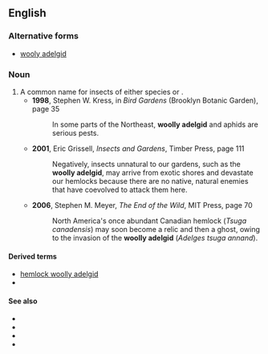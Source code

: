 ==English==
{{rfi}}
{{wikispecies|Adelges}}

===Alternative forms===
* [[wooly adelgid]]

===Noun===
{{en-noun}}

# A common name for insects of either species {{taxlink|Adelges piceae|species|noshow=1}} or {{taxlink|Adelges tsugae|species|noshow=1}}.
#* '''1998''', Stephen W. Kress, in ''Bird Gardens'' (Brooklyn Botanic Garden), page 35
#*: In some parts of the Northeast, '''woolly adelgid'''<!--sic--> and aphids are serious pests.
#* '''2001''', Eric Grissell, ''Insects and Gardens'', Timber Press, page 111
#*: Negatively, insects unnatural to our gardens, such as the '''woolly adelgid''', may arrive from exotic shores and devastate our hemlocks because there are no native, natural enemies that have coevolved to attack them here.
#* '''2006''', Stephen M. Meyer, ''The End of the Wild'', MIT Press, page 70
#*: North America's once abundant Canadian hemlock (''Tsuga canadensis'') may soon become a relic and then a ghost, owing to the invasion of the '''woolly adelgid''' (''Adelges tsuga<!--sic--> annand'').

====Derived terms====
* [[hemlock woolly adelgid]]
* {{vern|balsam woolly adelgid|pedia=1}}

====See also====
* {{pedia|Balsam woolly adelgid}}
* {{specieslite|Adelges piceae}}
* {{pedia|Hemlock woolly adelgid}}
* {{specieslite|Adelges tsugae}}